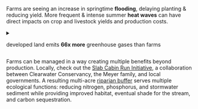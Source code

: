 
Farms are seeing an increase in springtime **flooding**, delaying planting & reducing yield.
More frequent & intense summer **heat waves** can have direct impacts on crop and livestock yields and production costs.

<details>
<summary>
<p>
<House /> developed land emits <strong>66x&nbsp;more</strong> greenhouse gases
than <Flower1 /> farms <Plus />
</p>
</summary>
<article>

All crop and livestock producers should prepare for new or more aggressive weeds as well as pest and disease outbreaks due to the warmer and wetter conditions.

With a focus on healthy soils, farming is part of the solution since agriculture farmland can serve as “sinks” to capture and store excess atmospheric carbon dioxide (CO<sub>2</sub>).

Agriculture is a significant component of Centre County’s economy, with $94.5 million in annual farm gate sales (NASS, 2019).

</article>
</details>

<footer>

<Flower2 />

Farms can be managed in a way creating multiple benefits beyond production. Locally, check out the [Slab Cabin Run Initiative](https://www.centredaily.com/news/local/article229681529.html), a collaboration between Clearwater Conservancy, the Meyer family, and local governments.
A resulting multi-acre [riparian buffer](https://en.wikipedia.org/wiki/Riparian_buffer) serves multiple ecological functions:
reducing nitrogen, phosphorus, and stormwater sediment while providing improved habitat, eventual shade for the stream, and carbon sequestration.

</footer>
